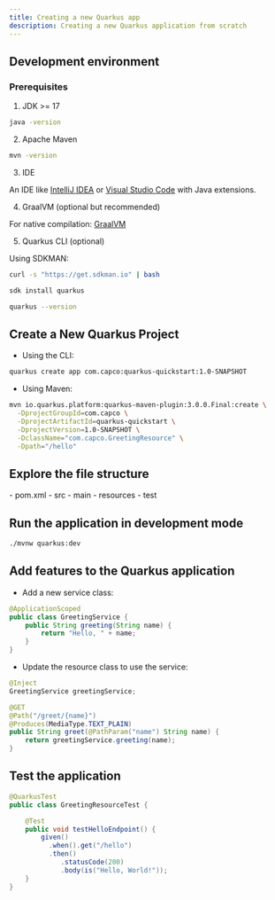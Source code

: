 ```yaml
---
title: Creating a new Quarkus app
description: Creating a new Quarkus application from scratch
---
```


## Development environment

### Prerequisites

1. JDK >= 17

```sh
java -version
```

2. Apache Maven

```sh
mvn -version
```

3. IDE

An IDE like [IntelliJ IDEA](https://www.jetbrains.com/idea/download) or [Visual Studio Code](https://code.visualstudio.com/) with Java extensions.

4. GraalVM (optional but recommended)

For native compilation: [GraalVM](https://www.graalvm.org/)

5. Quarkus CLI (optional)

Using SDKMAN:

```sh
curl -s "https://get.sdkman.io" | bash
```

```sh
sdk install quarkus
```

```sh
quarkus --version
```

## Create a New Quarkus Project

- Using the CLI:

```sh
quarkus create app com.capco:quarkus-quickstart:1.0-SNAPSHOT
```

- Using Maven:

```sh
mvn io.quarkus.platform:quarkus-maven-plugin:3.0.0.Final:create \
  -DprojectGroupId=com.capco \
  -DprojectArtifactId=quarkus-quickstart \
  -DprojectVersion=1.0-SNAPSHOT \
  -DclassName="com.capco.GreetingResource" \
  -Dpath="/hello"
```

## Explore the file structure

<FileTree>
- pom.xml
- src
  - main
  - resources
  - test
</FileTree>

## Run the application in development mode

```sh
./mvnw quarkus:dev
```

## Add features to the Quarkus application

- Add a new service class:

```java
@ApplicationScoped
public class GreetingService {
    public String greeting(String name) {
        return "Hello, " + name;
    }
}
```

- Update the resource class to use the service:

```java
@Inject
GreetingService greetingService;

@GET
@Path("/greet/{name}")
@Produces(MediaType.TEXT_PLAIN)
public String greet(@PathParam("name") String name) {
    return greetingService.greeting(name);
}
```
## Test the application

```java
@QuarkusTest
public class GreetingResourceTest {

    @Test
    public void testHelloEndpoint() {
        given()
          .when().get("/hello")
          .then()
             .statusCode(200)
             .body(is("Hello, World!"));
    }
}
```
































